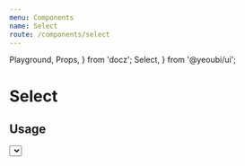 ```yaml
---
menu: Components
name: Select
route: /components/select
---
```


  Playground,
  Props,
} from 'docz';
  Select,
} from '@yeoubi/ui';

# Select

<Props of={Select} />

## Usage

<Playground>
  <Select
    pv={8}
    pl={12}
    pr={24}
    level={3}
    border="#E0E0E0"
    borderRadius={2}
    options={['Lorem Ipsum', 'dolor sit amet', 'consectetur adipiscing']}
  />
</Playground>
